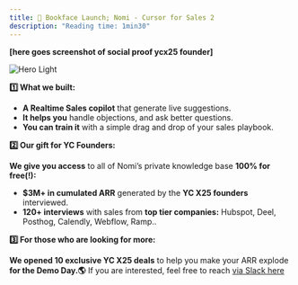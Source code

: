 ```yaml
---
title: 🥇 Bookface Launch; Nomi - Cursor for Sales 2
description: "Reading time: 1min30"
---
```


**[here goes screenshot of social proof ycx25 founder]**

<img
  className="block dark:hidden"
  src="/images/bookface-launch.png"
  alt="Hero Light"
/>

**1️⃣ What we built:**
- **A Realtime Sales copilot** that generate live suggestions.
- **It helps you** handle objections, and ask better questions.
- **You can train it** with a simple drag and drop of your sales playbook.

**2️⃣ Our gift for YC Founders:**

**We give you access** to all of Nomi’s private knowledge base **100% for free(!):**
- **$3M+ in cumulated ARR** generated by the **YC X25 founders** interviewed.
- **120+ interviews** with sales from **top tier companies:** Hubspot, Deel, Posthog, Calendly, Webflow, Ramp..

**3️⃣ For those who are looking for more:**

**We opened 10 exclusive YC X25 deals** to help you make your ARR explode **for the Demo Day.🌎**
If you are interested, feel free to reach [via Slack here](slack://user?team=T086NEWBX4N&id=D08GECD642V)